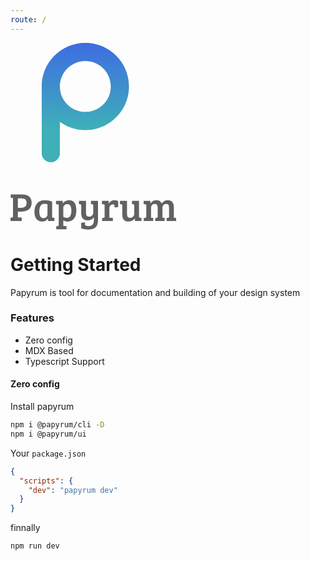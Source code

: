 ```yaml
---
route: /
---
```


<div style={{ textAlign: 'center'}}>
<svg width="266" height="299" viewBox="0 0 266 299" fill="none" xmlns="http://www.w3.org/2000/svg">
<path fill-rule="evenodd" clip-rule="evenodd" d="M119.755 139.509C158.279 139.509 189.509 108.279 189.509 69.7546C189.509 31.2302 158.279 0 119.755 0C81.2302 0 50 31.2302 50 69.7546C50 70.1551 50.0034 70.5548 50.0101 70.9538C50.0034 71.135 50 71.3171 50 71.5V176.5C50 184.508 56.4919 191 64.5 191C72.5081 191 79 184.508 79 176.5V126.372C90.4645 134.639 104.541 139.509 119.755 139.509ZM79 71.7214C80.0261 93.3419 97.8801 110.556 119.755 110.556C142.288 110.556 160.556 92.2885 160.556 69.7546C160.556 47.2207 142.288 28.9534 119.755 28.9534C97.2207 28.9534 78.9534 47.2207 78.9534 69.7546C78.9534 69.9675 78.9551 70.18 78.9583 70.3921C78.9859 70.7578 79 71.1273 79 71.5V71.7214Z" fill="#C4C4C4"/>
<path fill-rule="evenodd" clip-rule="evenodd" d="M119.755 139.509C158.279 139.509 189.509 108.279 189.509 69.7546C189.509 31.2302 158.279 0 119.755 0C81.2302 0 50 31.2302 50 69.7546C50 70.1551 50.0034 70.5548 50.0101 70.9538C50.0034 71.135 50 71.3171 50 71.5V176.5C50 184.508 56.4919 191 64.5 191C72.5081 191 79 184.508 79 176.5V126.372C90.4645 134.639 104.541 139.509 119.755 139.509ZM79 71.7214C80.0261 93.3419 97.8801 110.556 119.755 110.556C142.288 110.556 160.556 92.2885 160.556 69.7546C160.556 47.2207 142.288 28.9534 119.755 28.9534C97.2207 28.9534 78.9534 47.2207 78.9534 69.7546C78.9534 69.9675 78.9551 70.18 78.9583 70.3921C78.9859 70.7578 79 71.1273 79 71.5V71.7214Z" fill="url(#paint0_linear)"/>
<path d="M0.0480001 285V279.816L2.16 279.624C3.39733 279.496 4.016 278.899 4.016 277.832V248.072L0.368 247.88V242.44H18.672C23.4507 242.44 27.1627 243.571 29.808 245.832C32.496 248.051 33.84 251.4 33.84 255.88C33.84 260.36 32.3253 263.859 29.296 266.376C26.2667 268.851 22.256 270.088 17.264 270.088H11.824V279.368L17.968 279.56V285H0.0480001ZM11.824 263.88H16.432C22.6613 263.88 25.776 261.341 25.776 256.264C25.776 253.192 24.9653 251.165 23.344 250.184C21.7653 249.16 19.2267 248.648 15.728 248.648H11.824V263.88ZM66.598 254.088V277.896C66.598 278.579 66.7047 279.048 66.918 279.304C67.174 279.56 67.6007 279.709 68.198 279.752L70.246 279.88V285H60.07V281.288L59.878 281.224C57.7447 284.296 54.822 285.832 51.11 285.832C46.758 285.832 43.5367 284.445 41.446 281.672C39.3553 278.899 38.31 275.101 38.31 270.28C38.31 264.477 39.718 259.955 42.534 256.712C45.35 253.469 49.574 251.848 55.206 251.848C58.8327 251.848 62.63 252.595 66.598 254.088ZM59.174 274.824V258.248C57.9793 257.693 56.3367 257.416 54.246 257.416C51.3873 257.416 49.318 258.568 48.038 260.872C46.758 263.176 46.118 266.227 46.118 270.024C46.118 276.936 48.3367 280.392 52.774 280.392C54.6513 280.392 56.1873 279.837 57.382 278.728C58.5767 277.576 59.174 276.275 59.174 274.824ZM77.1335 291.08V260.104C77.1335 259.379 77.0055 258.888 76.7495 258.632C76.5362 258.333 76.1308 258.184 75.5335 258.184L72.8455 257.992V252.808H83.6615V256.968C84.3442 255.688 85.5815 254.515 87.3735 253.448C89.1655 252.381 91.2988 251.848 93.7735 251.848C101.496 251.848 105.358 257.267 105.358 268.104C105.358 273.864 104.099 278.28 101.582 281.352C99.0642 284.424 95.6508 285.96 91.3415 285.96C88.7815 285.96 86.4988 285.341 84.4935 284.104V292.936L89.6775 293.192V298.248H73.1655V293.384L75.2775 293.192C75.9175 293.107 76.3868 292.915 76.6855 292.616C76.9842 292.36 77.1335 291.848 77.1335 291.08ZM97.4215 268.744C97.4215 261.619 95.2668 258.056 90.9575 258.056C89.1655 258.056 87.6295 258.611 86.3495 259.72C85.1122 260.787 84.4935 262.067 84.4935 263.56V278.28C86.1148 279.347 88.0775 279.88 90.3815 279.88C92.7282 279.88 94.4775 278.813 95.6295 276.68C96.8242 274.547 97.4215 271.901 97.4215 268.744ZM133.477 283.784V278.92C131.13 282.248 127.674 283.912 123.109 283.912C116.495 283.912 113.189 280.221 113.189 272.84V259.976C113.189 258.824 112.655 258.227 111.589 258.184L109.541 258.056V252.808H120.805V271.176C120.805 273.437 121.125 275.144 121.765 276.296C122.405 277.448 123.727 278.024 125.733 278.024C127.738 278.024 129.338 277.405 130.533 276.168C131.77 274.931 132.389 273.437 132.389 271.688V260.104C132.389 259.379 132.261 258.888 132.005 258.632C131.791 258.333 131.386 258.184 130.789 258.184L128.741 258.056V252.808H140.005V283.784C140.005 288.947 138.746 292.723 136.229 295.112C133.754 297.501 129.978 298.696 124.901 298.696C119.866 298.696 115.941 297.992 113.125 296.584V287.688L119.205 287.176V290.248C119.205 291.4 119.738 292.168 120.805 292.552C121.871 292.979 123.343 293.192 125.221 293.192C130.725 293.192 133.477 290.056 133.477 283.784ZM150.58 277.832V260.104C150.58 259.421 150.452 258.952 150.196 258.696C149.983 258.397 149.577 258.227 148.98 258.184L146.292 257.992V252.808H157.108V257.608C157.876 255.944 159.071 254.579 160.692 253.512C162.313 252.403 164.169 251.848 166.26 251.848C168.393 251.848 170.42 252.317 172.34 253.256V262.792L166.388 263.24V260.296C166.388 259.443 166.175 258.909 165.748 258.696C165.279 258.483 164.703 258.376 164.02 258.376C162.313 258.376 160.905 258.995 159.796 260.232C158.729 261.427 158.196 262.963 158.196 264.84V279.688L163.764 279.944V285H146.612V280.136L148.724 279.944C149.364 279.859 149.833 279.688 150.132 279.432C150.431 279.133 150.58 278.6 150.58 277.832ZM209.47 279.944V285H199.102V280.84C196.755 284.168 193.299 285.832 188.734 285.832C182.12 285.832 178.814 282.141 178.814 274.76V259.976C178.814 258.824 178.28 258.227 177.214 258.184L175.166 258.056V252.808H186.43V273.096C186.43 275.357 186.75 277.064 187.39 278.216C188.03 279.368 189.352 279.944 191.358 279.944C193.363 279.944 194.963 279.325 196.158 278.088C197.395 276.851 198.014 275.357 198.014 273.608V260.104C198.014 259.421 197.886 258.952 197.63 258.696C197.416 258.397 197.011 258.227 196.414 258.184L194.366 258.056V252.808H205.63V277.896C205.63 278.579 205.736 279.048 205.95 279.304C206.163 279.517 206.59 279.667 207.229 279.752L209.47 279.944ZM212.978 257.992V252.808H223.794V256.968C226.183 253.555 229.447 251.848 233.586 251.848C237.767 251.848 240.583 253.555 242.034 256.968C244.423 253.555 247.666 251.848 251.762 251.848C254.834 251.848 257.202 252.787 258.866 254.664C260.53 256.499 261.362 259.272 261.362 262.984V279.688L265.01 279.88V285H249.778V280.136L251.89 279.944C252.53 279.859 252.978 279.688 253.234 279.432C253.533 279.133 253.703 278.621 253.746 277.896V264.648C253.746 262.301 253.469 260.573 252.914 259.464C252.402 258.312 251.165 257.736 249.202 257.736C247.239 257.736 245.725 258.333 244.658 259.528C243.634 260.723 243.122 262.323 243.122 264.328V279.688L246.642 279.88V285H231.538V280.136L233.65 279.944C234.29 279.859 234.759 279.688 235.058 279.432C235.357 279.133 235.506 278.6 235.506 277.832V264.648C235.506 262.301 235.229 260.573 234.674 259.464C234.162 258.312 232.903 257.736 230.898 257.736C228.935 257.736 227.442 258.355 226.418 259.592C225.394 260.829 224.882 262.365 224.882 264.2V279.688L228.338 279.88V285H213.234V280.136L215.346 279.944C215.986 279.859 216.455 279.688 216.754 279.432C217.053 279.133 217.202 278.6 217.202 277.832H217.266V260.168C217.266 259.443 217.138 258.952 216.882 258.696C216.669 258.397 216.263 258.227 215.666 258.184L212.978 257.992Z" fill="#616161"/>
<defs>
<linearGradient id="paint0_linear" x1="119.755" y1="0" x2="119.755" y2="139.509" gradientUnits="userSpaceOnUse">
<stop stop-color="#3E6CE1"/>
<stop offset="1" stop-color="#3FB0B8"/>
</linearGradient>
</defs>
</svg>
</div>

# Getting Started

Papyrum is tool for documentation and building of your design system

### Features

- Zero config
- MDX Based
- Typescript Support


#### Zero config

Install papyrum

```bash
npm i @papyrum/cli -D
npm i @papyrum/ui
```

Your `package.json`

```json
{
  "scripts": {
    "dev": "papyrum dev"
  }
}

```

finnally

```bash
npm run dev
```
